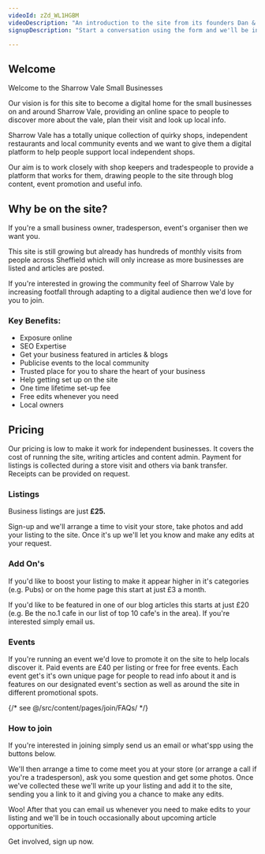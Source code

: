 ```yaml
---
videoId: zZd_WL1HGBM
videoDescription: "An introduction to the site from its founders Dan & Sam"
signupDescription: "Start a conversation using the form and we'll be in touch with next steps or email us directly at info@sharrowvale.co.uk"

---
```




## Welcome

Welcome to the Sharrow Vale Small Businesses

Our vision is for this site to become a digital home for the small businesses on and around Sharrow Vale, providing an online space to people to discover more about the vale, plan their visit and look up local info. 

Sharrow Vale has a totally unique collection of quirky shops, independent restaurants and local community events and we want to give them a digital platform to help people support local independent shops.

Our aim is to work closely with shop keepers and tradespeople to provide a platform that works for them, drawing people to the site through blog content, event promotion and useful info. 

## Why be on the site?

If you're a small business owner, tradesperson, event's organiser then we want you. 

This site is still growing but already has hundreds of monthly visits from people across Sheffield which will only increase as more businesses are listed and articles are posted. 

If you're interested in growing the community feel of Sharrow Vale by increasing footfall through adapting to a digital audience then we'd love for you to join. 

### Key Benefits:

- Exposure online
- SEO Expertise
- Get your business featured in articles & blogs
- Publicise events to the local community
- Trusted place for you to share the heart of your business
- Help getting set up on the site
- One time lifetime set-up fee
- Free edits whenever you need
- Local owners

## Pricing

Our pricing is low to make it work for independent businesses. It covers the cost of running the site, writing articles and content admin. Payment for listings is collected during a store visit and others via bank transfer. Receipts can be provided on request. 

### Listings

Business listings are just **£25.** 

Sign-up and we'll arrange a time to visit your store, take photos and add your listing to the site. Once it's up we'll let you know and make any edits at your request. 

### Add On's

If you'd like to boost your listing to make it appear higher in it's categories (e.g. Pubs) or on the home page this start at just £3 a month. 

If you'd like to be featured in one of our blog articles this starts at just £20 (e.g. Be the no.1 cafe in our list of top 10 cafe's in the area). If you're interested simply email us. 

### Events

If you're running an event we'd love to promote it on the site to help locals discover it. Paid events are £40 per listing or free for free events. Each event get's it's own unique page for people to read info about it and is features on our designated event's section as well as around the site in different promotional spots. 

{/* see @/src/content/pages/join/FAQs/ */}
<FAQs/>

### How to join

If you're interested in joining simply send us an email or what'spp using the buttons below. 

We'll then arrange a time to come meet you at your store (or arrange a call if you're a tradesperson), ask you some question and get some photos. Once we've collected these we'll write up your listing and add it to the site, sending you a link to it and giving you a chance to make any edits. 

Woo! After that you can email us whenever you need to make edits to your listing and  we'll be in touch occasionally about upcoming article opportunities. 

Get involved, sign up now.